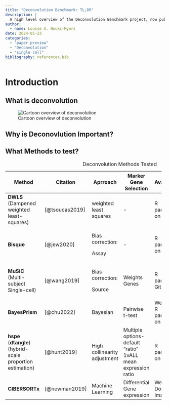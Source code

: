 ```yaml
---
title: "Deconvolution Benchmark: TL;DR"
description: |
  A high level overview of the Deconvolution Benchmark project, now published in _Genome Biology_!
author:
  - name: Louise A. Huuki-Myers
date: 2024-05-23
categories:
  - "paper preview"
  - "Deconvolution"
  - "single cell"
bibliography: references.bib
---
```


# Introduction

## What is deconvolution

![Cartoon overview of deconvolution](images/Deconvolution.png)

## Why is Deconovlution Important?

## What Methods to test?

+--------------------------------------+----------------+------------------------------+---------------------------------------------------------------+------------------------------+---------------------------+
| Method                               | Citation       | Aprroach                     | Marker Gene Selection                                         | Avalibility                  | Top Benchmark Preformance |
+======================================+================+==============================+===============================================================+==============================+===========================+
| **DWLS**\                            | [@tsoucas2019] | weighted least squares       | \-                                                            | R package on CRAN            | [@avilacobos2020]         |
| (Dampened weighted least-squares)    |                |                              |                                                               |                              |                           |
+--------------------------------------+----------------+------------------------------+---------------------------------------------------------------+------------------------------+---------------------------+
| **Bisque**                           | [@jew2020]     | Bias correction:             | \-                                                            | R package on GitHub          | [@dai]                    |
|                                      |                |                              |                                                               |                              |                           |
|                                      |                | Assay                        |                                                               |                              |                           |
+--------------------------------------+----------------+------------------------------+---------------------------------------------------------------+------------------------------+---------------------------+
| **MuSiC**\                           | [@wang2019]    | Bias correction:             | Weights Genes                                                 | R package GitHub             | [@jin2021]                |
| (Multi-subject Single-cell)          |                |                              |                                                               |                              |                           |
|                                      |                | Source                       |                                                               |                              |                           |
+--------------------------------------+----------------+------------------------------+---------------------------------------------------------------+------------------------------+---------------------------+
| **BayesPrism**                       | [@chu2022]     | Bayesian                     | Pairwise t-test                                               | Webtool, R package on GitHub |                           |
+--------------------------------------+----------------+------------------------------+---------------------------------------------------------------+------------------------------+---------------------------+
| **hspe** (**dtangle**)\              | [@hunt2019]    | High collinearity adjustment | Multiple options- default “ratio” 1vALL mean expression ratio | R package on GitHub          | [@dai]                    |
| (hybrid-scale proportion estimation) |                |                              |                                                               |                              |                           |
+--------------------------------------+----------------+------------------------------+---------------------------------------------------------------+------------------------------+---------------------------+
| **CIBERSORTx**                       | [@newman2019]  | Machine Learning             | Differential Gene expression                                  | Webtool, Docker Image        | [@jin2021]                |
+--------------------------------------+----------------+------------------------------+---------------------------------------------------------------+------------------------------+---------------------------+

: Deconvolution Methods Tested
